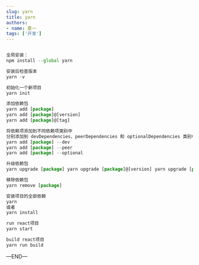 ```yaml
---
slug: yarn
title: yarn
authors:
- name: 夏一
tags: ['开发']
---
```


```jsx

全局安装：
npm install --global yarn

安装后检查版本
yarn -v

初始化一个新项目
yarn init

添加依赖包
yarn add [package] 
yarn add [package]@[version] 
yarn add [package]@[tag]

将依赖项添加到不同依赖项类别中
分别添加到 devDependencies、peerDependencies 和 optionalDependencies 类别中：
yarn add [package] --dev 
yarn add [package] --peer 
yarn add [package] --optional

升级依赖包
yarn upgrade [package] yarn upgrade [package]@[version] yarn upgrade [package]@[tag]

移除依赖包
yarn remove [package]

安装项目的全部依赖
yarn
或者
yarn install

run react项目
yarn start

build react项目
yarn run build


```



—END—